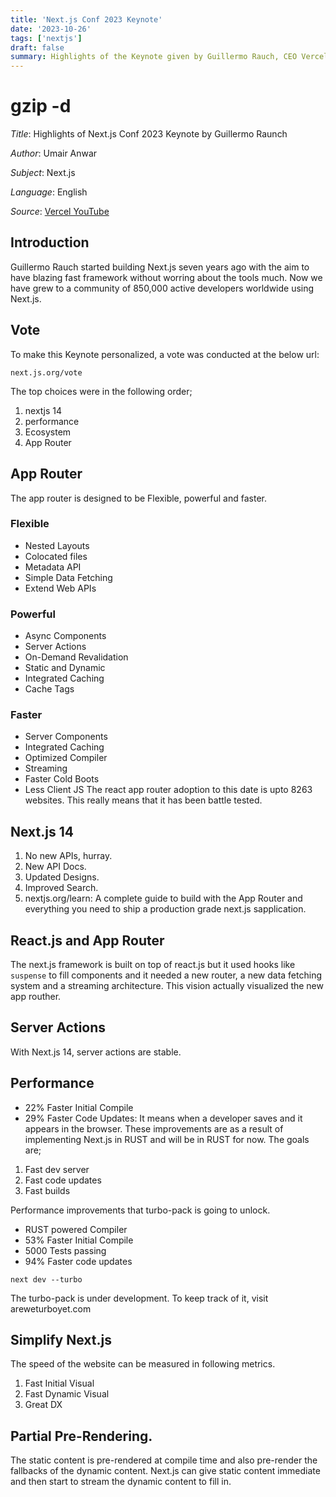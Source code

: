 ```yaml
---
title: 'Next.js Conf 2023 Keynote'
date: '2023-10-26'
tags: ['nextjs']
draft: false
summary: Highlights of the Keynote given by Guillermo Rauch, CEO Vercel and Creator of Next.js, at Next.js Conf 2023!...
---
```


# gzip -d

_Title_: Highlights of Next.js Conf 2023 Keynote by Guillermo Raunch

_Author_: Umair Anwar

_Subject_: Next.js

_Language_: English

_Source_: [Vercel YouTube](https://www.youtube.com/watch?v=8q2q_820Sx4)

## Introduction
Guillermo Rauch started building Next.js seven years ago with the aim to have blazing fast framework without worring about the tools much. Now we have grew to a community of 850,000 active developers worldwide using Next.js. 

## Vote
To make this Keynote personalized, a vote was conducted at the below url:
```
next.js.org/vote
```
The top choices were in the following order;
1. nextjs 14
2. performance
3. Ecosystem
4. App Router

## App Router
The app router is designed to be Flexible, powerful and faster.
### Flexible
* Nested Layouts
* Colocated files
* Metadata API
* Simple Data Fetching
* Extend Web APIs 
### Powerful
* Async Components
* Server Actions
* On-Demand Revalidation
* Static and Dynamic
* Integrated Caching
* Cache Tags
### Faster
* Server Components
* Integrated Caching
* Optimized Compiler
* Streaming
* Faster Cold Boots
* Less Client JS
The react app router adoption to this date is upto 8263 websites. This really means that it has been battle tested.

## Next.js 14
1. No new APIs, hurray.
2. New API Docs.
3. Updated Designs.
4. Improved Search.
5. nextjs.org/learn: A complete guide to build with the App Router and everything you need to ship a production grade next.js sapplication.

## React.js and App Router
The next.js framework is built on top of react.js but it used hooks like `suspense` to fill components and it needed a new router, a new data fetching system and a streaming architecture. This vision actually visualized the new app routher.

## Server Actions
With Next.js 14, server actions are stable. 

## Performance
* 22% Faster Initial Compile
* 29% Faster Code Updates: It means when a developer saves and it appears in the browser.
These improvements are as a result of implementing Next.js in RUST and will be in RUST for now. The goals are;
1. Fast dev server
2. Fast code updates
3. Fast builds

Performance improvements that turbo-pack is going to unlock. 
* RUST powered Compiler
* 53% Faster Initial Compile
* 5000 Tests passing
* 94% Faster code updates
```
next dev --turbo
```
The turbo-pack is under development. To keep track of it, visit areweturboyet.com

## Simplify Next.js
The speed of the website can be measured in following metrics.
1. Fast Initial Visual
2. Fast Dynamic Visual
3. Great DX

## Partial Pre-Rendering.
The static content is pre-rendered at compile time and also pre-render the fallbacks of the dynamic content. Next.js can give static content immediate and then start to stream the dynamic content to fill in.



